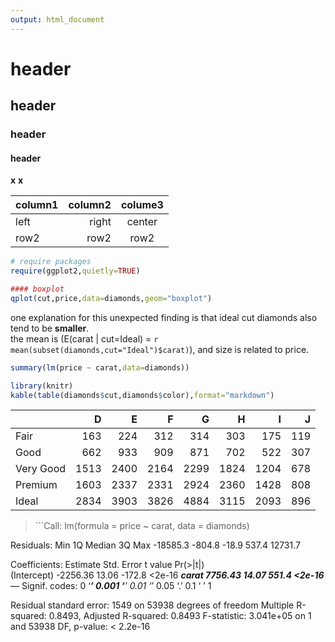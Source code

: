 ```yaml
---
output: html_document
---
```

# header
## header
### header
#### header

**x**
__x__

|column1|column2|colume3|
|:------|------:|:------:|
|left   |right  | center |
|row2|row2|row2|


```r
# require packages
require(ggplot2,quietly=TRUE)

#### boxplot
qplot(cut,price,data=diamonds,geom="boxplot")

```

one explanation for this unexpected finding is that ideal cut diamonds also tend to be **smaller**.  
the mean is \(E(carat | cut=Ideal) = `r mean(subset(diamonds,cut="Ideal")$carat)`\), and size is related to price.

```r
summary(lm(price ~ carat,data=diamonds))
```
```r
library(knitr)
kable(table(diamonds$cut,diamonds$color),format="markdown")
```

|          |    D|    E|    F|    G|    H|    I|   J|
|:---------|----:|----:|----:|----:|----:|----:|---:|
|Fair      |  163|  224|  312|  314|  303|  175| 119|
|Good      |  662|  933|  909|  871|  702|  522| 307|
|Very Good | 1513| 2400| 2164| 2299| 1824| 1204| 678|
|Premium   | 1603| 2337| 2331| 2924| 2360| 1428| 808|
|Ideal     | 2834| 3903| 3826| 4884| 3115| 2093| 896|

> ```Call:
lm(formula = price ~ carat, data = diamonds)

Residuals:
     Min       1Q   Median       3Q      Max 
-18585.3   -804.8    -18.9    537.4  12731.7 

Coefficients:
            Estimate Std. Error t value Pr(>|t|)    
(Intercept) -2256.36      13.06  -172.8   <2e-16 ***
carat        7756.43      14.07   551.4   <2e-16 ***
---
Signif. codes:  0 ‘***’ 0.001 ‘**’ 0.01 ‘*’ 0.05 ‘.’ 0.1 ‘ ’ 1

Residual standard error: 1549 on 53938 degrees of freedom
Multiple R-squared:  0.8493,	Adjusted R-squared:  0.8493 
F-statistic: 3.041e+05 on 1 and 53938 DF,  p-value: < 2.2e-16



